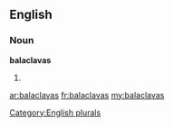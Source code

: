 ==English==

===Noun===
'''balaclavas'''

# {{plural of|[[balaclava]]}}

[[Category:English plurals]]

[[ar:balaclavas]]
[[fr:balaclavas]]
[[my:balaclavas]]